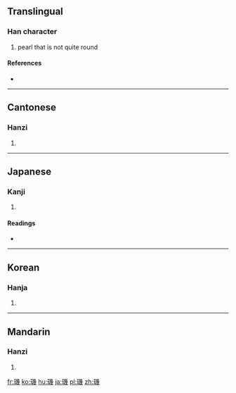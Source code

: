 {{also|玑}}
==Translingual==

===Han character===
{{Han char|rn=96|rad=玉|as=12|sn=16|four=12153|canj=MGVII}}

# pearl that is not quite round

====References====
* {{Han ref|kx=0742.170|dkj=21253|dj=1151.300|hdz=21139.020|uh=74A3|ud=29859|bh=BF59|bd=48985}}

----

==Cantonese==

===Hanzi===
{{yue-hanzi|jyut=|y=gei1|sim=玑}}

# {{defn|lang=yue|sort=玉12}}

----

==Japanese==

===Kanji===
{{ja-kanji|grade=|rs=玉12}}

# {{defn|lang=ja|sort=玉12}}

====Readings====
* {{ja-readings|on=[[き]] (ki), [[け]] (ke), [[げ]] (ge), [[ぎ]] (gi)|kun=[[たま]] (tama)|nanori=}}

----

==Korean==

===Hanja===
{{ko-hanja|hangeul=기|eumhun=|rv=gi|mr=ki|y=ki}}

# {{defn|lang=ko|sort=玉12}}

----

==Mandarin==

===Hanzi===
{{cmn-hanzi|sim=玑|pin=[[jī]] ([[ji1]])|wg=chi<sup>1</sup>}}

# {{defn|lang=cmn|sort=玉12}}

[[fr:璣]]
[[ko:璣]]
[[hu:璣]]
[[ja:璣]]
[[pl:璣]]
[[zh:璣]]